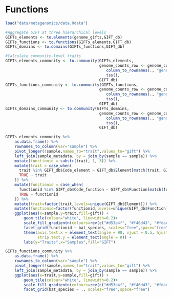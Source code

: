 # Functions

```r
load("data/metagenomics/data.Rdata")
```

```r
#Aggregate GIFT at three hierarchical levels
GIFTs_elements <- to.elements(genome_gifts,GIFT_db)
GIFTs_functions <- to.functions(GIFTs_elements,GIFT_db)
GIFTs_domains <- to.domains(GIFTs_functions,GIFT_db)

#Calculate community-level traits
GIFTs_elements_community <- to.community(GIFTs_elements,
                                         genome_counts_row <- genome_counts %>%
                                            column_to_rownames(., "genome")  %>% 
                                            tss(),
                                         GIFT_db)
GIFTs_functions_community <- to.community(GIFTs_functions,
                                         genome_counts_row <- genome_counts %>%
                                            column_to_rownames(., "genome")  %>% 
                                            tss(),
                                         GIFT_db)
GIFTs_domains_community <- to.community(GIFTs_domains,
                                         genome_counts_row <- genome_counts %>%
                                            column_to_rownames(., "genome")  %>% 
                                            tss(),
                                         GIFT_db)
```

```r
GIFTs_elements_community %>%
    as.data.frame() %>%
    rownames_to_column(var="sample") %>%
    pivot_longer(!sample,names_to="trait",values_to="gift") %>%
    left_join(sample_metadata, by = join_by(sample == sample)) %>%
    mutate(functionid = substr(trait, 1, 3)) %>%
    mutate(trait = case_when(
      trait %in% GIFT_db$Code_element ~ GIFT_db$Element[match(trait, GIFT_db$Code_element)],
      TRUE ~ trait
    )) %>%
    mutate(functionid = case_when(
      functionid %in% GIFT_db$Code_function ~ GIFT_db$Function[match(functionid, GIFT_db$Code_function)],
      TRUE ~ functionid
    )) %>%
    mutate(trait=factor(trait,levels=unique(GIFT_db$Element))) %>%
    mutate(functionid=factor(functionid,levels=unique(GIFT_db$Function))) %>%
    ggplot(aes(x=sample,y=trait,fill=gift)) +
        geom_tile(colour="white", linewidth=0.2)+
        scale_fill_gradientn(colours=rev(c("#d53e4f", "#f46d43", "#fdae61", "#fee08b", "#e6f598", "#abdda4", "#ddf1da")))+
        facet_grid(functionid ~ bat_species, scales="free",space="free") +
        theme(axis.text.x = element_text(angle = 90, vjust = 0.5, hjust=1),
              strip.text.y = element_text(angle = 0)) + 
        labs(y="Traits",x="Samples",fill="GIFT")
```

```r
GIFTs_functions_community %>%
    as.data.frame() %>%
    rownames_to_column(var="sample") %>%
    pivot_longer(!sample,names_to="trait",values_to="gift") %>%
    left_join(sample_metadata, by = join_by(sample == sample)) %>%
    ggplot(aes(x=trait,y=sample,fill=gift)) +
        geom_tile(colour="white", linewidth=0.2)+
        scale_fill_gradientn(colours=rev(c("#d53e4f", "#f46d43", "#fdae61", "#fee08b", "#e6f598", "#abdda4", "#ddf1da")))+
        facet_grid(bat_species ~ ., scales="free",space="free")
```


